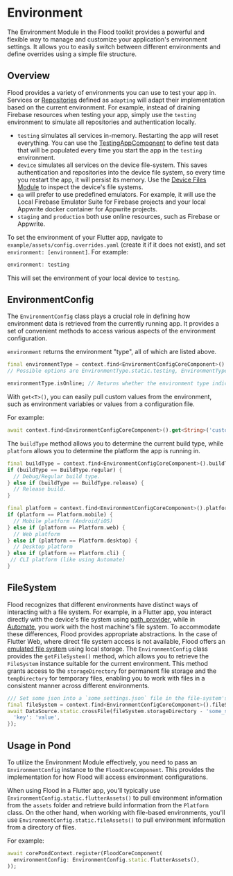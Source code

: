 # Environment

The Environment Module in the Flood toolkit provides a powerful and flexible way to manage and customize your application's environment settings. It allows you to easily switch between different environments and define overrides using a simple file structure.

## Overview

Flood provides a variety of environments you can use to test your app in. Services or [Repositories](/drop/repositories-and-security#repositories) defined as `adapting` will adapt their implementation based on the current environment. For example, instead of draining Firebase resources when testing your app, simply use the `testing` environment to simulate all repositories and authentication locally.

-   `testing` simulates all services in-memory. Restarting the app will reset everything. You can use the [TestingAppComponent](/testing) to define test data that will be populated every time you start the app in the `testing` environment.
-   `device` simulates all services on the device file-system. This saves authentication and repositories into the device file system, so every time you restart the app, it will persist its memory. Use the [Device Files Module](/debug/device-files) to inspect the device's file systems.
-   `qa` will prefer to use predefined emulators. For example, it will use the Local Firebase Emulator Suite for Firebase projects and your local Appwrite docker container for Appwrite projects.
-   `staging` and `production` both use online resources, such as Firebase or Appwrite.

To set the environment of your Flutter app, navigate to `example/assets/config.overrides.yaml` (create it if it does not exist), and set `environment: [environment]`. For example:

```dart filename="example/assets/config.overrides.yaml"
environment: testing
```

This will set the environment of your local device to `testing`.

## EnvironmentConfig

The `EnvironmentConfig` class plays a crucial role in defining how environment data is retrieved from the currently running app. It provides a set of convenient methods to access various aspects of the environment configuration.

`environment` returns the environment "type", all of which are listed above.

```dart
final environmentType = context.find<EnvironmentConfigCoreComponent>().environment;
// Possible options are EnvironmentType.static.testing, EnvironmentType.static.device, EnvironmentType.static.qa, EnvironmentType.static.staging, EnvironmentType.static.production, or any custom environment type you define.

environmentType.isOnline; // Returns whether the environment type indicates the app should use online services, such as `staging` or `production`.
```

With `get<T>()`, you can easily pull custom values from the environment, such as environment variables or values from a configuration file.

For example:

```dart
await context.find<EnvironmentConfigCoreComponent>().get<String>('custom_key'); // Returns `custom_key` from one of the config files or an environment variable.
```

The `buildType` method allows you to determine the current build type, while `platform` allows you to determine the platform the app is running in.

```dart
final buildType = context.find<EnvironmentConfigCoreComponent>().buildType;
if (buildType == BuildType.regular) {
  // Debug/Regular build type.
} else if (buildType == BuildType.release) {
  // Release build.
}

final platform = context.find<EnvironmentConfigCoreComponent>().platform;
if (platform == Platform.mobile) {
  // Mobile platform (Android/iOS)
} else if (platform == Platform.web) {
  // Web platform
} else if (platform == Platform.desktop) {
  // Desktop platform
} else if (platform == Platform.cli) {
 // CLI platform (like using Automate)
}
```

## FileSystem

Flood recognizes that different environments have distinct ways of interacting with a file system. For example, in a Flutter app, you interact directly with the device's file system using [path_provider](https://pub.dev/packages/path_provider), while in [Automate](/automate), you work with the host machine's file system. To accommodate these differences, Flood provides appropriate abstractions. In the case of Flutter Web, where direct file system access is not available, Flood offers an [emulated file system](/persistence#crossfile--crossdirectory) using local storage. The `EnvironmentConfig` class provides the `getFileSystem()` method, which allows you to retrieve the `FileSystem` instance suitable for the current environment. This method grants access to the `storageDirectory` for permanent file storage and the `tempDirectory` for temporary files, enabling you to work with files in a consistent manner across different environments.

```dart
/// Set some json into a `some_settings.json` file in the file-system's storage directory.
final fileSystem = context.find<EnvironmentConfigCoreComponent>().fileSystem;
await DataSource.static.crossFile(fileSystem.storageDirectory - 'some_settings.json').mapJson().set({
  'key': 'value',
});
```

## Usage in Pond

To utilize the Environment Module effectively, you need to pass an `EnvironmentConfig` instance to the `FloodCoreComponent`. This provides the implementation for how Flood will access environment configurations.

When using Flood in a Flutter app, you'll typically use `EnvironmentConfig.static.flutterAssets()` to pull environment information from the `assets` folder and retrieve build information from the `Platform` class. On the other hand, when working with file-based environments, you'll use `EnvironmentConfig.static.fileAssets()` to pull environment information from a directory of files.

For example:

```dart filename="example_core/lib/pond.dart"
await corePondContext.register(FloodCoreComponent(
  environmentConfig: EnvironmentConfig.static.flutterAssets(),
));
```
